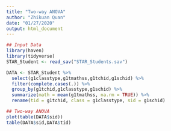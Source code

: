 ```yaml
---
title: "Two-way ANOVA"
author: "Zhikuan Quan"
date: "01/27/2020"
output: html_document
---
```


```r
## Input Data
library(haven)
library(tidyverse)
STAR_Student <- read_sav("STAR_Students.sav")

DATA <- STAR_Student %>%
  select(g1classtype,g1tmathss,g1tchid,g1schid) %>%
  filter(complete.cases(.)) %>%
  group_by(g1tchid,g1classtype,g1schid) %>%
  summarize(math = mean(g1tmathss, na.rm = TRUE)) %>%
  rename(tid = g1tchid, class = g1classtype, sid = g1schid)

```

```r
## Two-way ANOVA
plot(table(DATA$sid))
table(DATA$sid,DATA$tid)
```